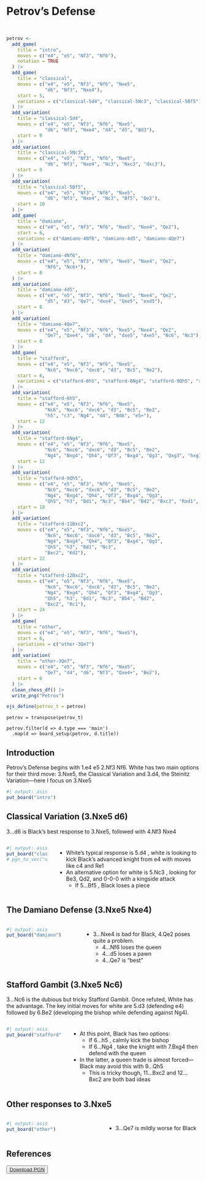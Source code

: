 <link rel="stylesheet" href="/scripts/chessboard/css/chessboard-1.0.0.css">

<!-- <link rel="stylesheet" href="https://cdn.jsdelivr.net/npm/bootstrap@4.0.0/dist/css/bootstrap.min.css"  -->
<!--       integrity="sha384-Gn5384xqQ1aoWXA+058RXPxPg6fy4IWvTNh0E263XmFcJlSAwiGgFAW/dAiS6JXm" crossorigin="anonymous"> -->
        
<script src="https://code.jquery.com/jquery-3.5.1.min.js"
        integrity="sha384-ZvpUoO/+PpLXR1lu4jmpXWu80pZlYUAfxl5NsBMWOEPSjUn/6Z/hRTt8+pR6L4N2"
        crossorigin="anonymous"></script>
        
<script src="https://cdn.jsdelivr.net/npm/popper.js@1.12.9/dist/umd/popper.min.js" i
        integrity="sha384-ApNbgh9B+Y1QKtv3Rn7W3mgPxhU9K/ScQsAP7hUibX39j7fakFPskvXusvfa0b4Q"
        crossorigin="anonymous"></script>

<script src="https://cdn.jsdelivr.net/npm/bootstrap@4.0.0/dist/js/bootstrap.min.js"
        integrity="sha384-JZR6Spejh4U02d8jOt6vLEHfe/JQGiRRSQQxSfFWpi1MquVdAyjUar5+76PVCmYl"
        crossorigin="anonymous"></script>

<script src="/scripts/chessboard/js/chessboard-1.0.0.js"></script>

<!-- https://www.ichess.net/blog/the-scotch-opening-an-attacking-chess-opening-for-white/ -->
<!-- https://lichess.org/study/ogcSXNKv -->
<!-- https://en.wikipedia.org/wiki/Scotch_Game -->

# Petrov's Defense

```r
```

```ojs
```

```r
petrov <-
  add_game(
    title = "intro",
    moves = c("e4", "e5", "Nf3", "Nf6"),
    notation = TRUE
  ) |>
  add_game(
    title = "classical",
    moves = c("e4", "e5", "Nf3", "Nf6", "Nxe5",
              "d6", "Nf3", "Nxe4"),
    start = 5,
    variations = c("classical-5d4", "classical-5Nc3", "classical-5Bf5")
  ) |>
  add_variation(
    title = "classical-5d4",
    moves = c("e4", "e5", "Nf3", "Nf6", "Nxe5",
              "d6", "Nf3", "Nxe4", "d4", "d5", "Bd3"),
    start = 9 
  ) |>
  add_variation(
    title = "classical-5Nc3",
    moves = c("e4", "e5", "Nf3", "Nf6", "Nxe5",
              "d6", "Nf3", "Nxe4", "Nc3", "Nxc3", "dxc3"),
    start = 9 
  ) |>
  add_variation(
    title = "classical-5Bf5",
    moves = c("e4", "e5", "Nf3", "Nf6", "Nxe5",
              "d6", "Nf3", "Nxe4", "Nc3", "Bf5", "Qe2"),
    start = 10 
  ) |>
  add_game(
    title = "damiano",
    moves = c("e4", "e5", "Nf3", "Nf6", "Nxe5", "Nxe4", "Qe2"),
    start = 6,
    variations = c("damiano-4Nf6", "damiano-4d5", "damiano-4Qe7")
  ) |>
  add_variation(
    title = "damiano-4Nf6",
    moves = c("e4", "e5", "Nf3", "Nf6", "Nxe5", "Nxe4", "Qe2",
              "Nf6", "Nc6+"),
    start = 8 
  ) |>
  add_variation(
    title = "damiano-4d5",
    moves = c("e4", "e5", "Nf3", "Nf6", "Nxe5", "Nxe4", "Qe2",
              "d5", "d3", "Qe7", "dxe4", "Qxe5", "exd5"),
    start = 8 
  ) |>
  add_variation(
    title = "damiano-4Qe7",
    moves = c("e4", "e5", "Nf3", "Nf6", "Nxe5", "Nxe4", "Qe2",
              "Qe7", "Qxe4", "d6", "d4", "dxe5", "dxe5", "Nc6", "Nc3"),
    start = 8 
  ) |>
  add_game(
    title = "stafford",
    moves = c("e4", "e5", "Nf3", "Nf6", "Nxe5",
              "Nc6", "Nxc6", "dxc6", "d3", "Bc5", "Be2"),
    start = 6,
    variations = c("stafford-6h5", "stafford-6Ng4", "stafford-9Qh5", "stafford-11Bxc2", "stafford-12Bxc2")
  ) |>
  add_variation(
    title = "stafford-6h5",
    moves = c("e4", "e5", "Nf3", "Nf6", "Nxe5",
              "Nc6", "Nxc6", "dxc6", "d3", "Bc5", "Be2",
              "h5", "c3", "Ng4", "d4", "Bd6", "e5+"),
    start = 12 
  ) |>
  add_variation(
    title = "stafford-6Ng4",
    moves = c("e4", "e5", "Nf3", "Nf6", "Nxe5",
              "Nc6", "Nxc6", "dxc6", "d3", "Bc5", "Be2",
              "Ng4", "Bxg4", "Qh4", "Qf3", "Bxg4", "Qg3", "Qxg3", "hxg3"),
    start = 12 
  ) |>
  add_variation(
    title = "stafford-9Qh5",
    moves = c("e4", "e5", "Nf3", "Nf6", "Nxe5",
              "Nc6", "Nxc6", "dxc6", "d3", "Bc5", "Be2",
              "Ng4", "Bxg4", "Qh4", "Qf3", "Bxg4", "Qg3",
              "Qh5", "h3", "Bd1", "Nc3", "Bb4", "Bd2", "Bxc3", "Rxd1", "Bxb2", "Qxc7"),
    start = 18 
  ) |>
  add_variation(
    title = "stafford-11Bxc2",
    moves = c("e4", "e5", "Nf3", "Nf6", "Nxe5",
              "Nc6", "Nxc6", "dxc6", "d3", "Bc5", "Be2",
              "Ng4", "Bxg4", "Qh4", "Qf3", "Bxg4", "Qg3",
              "Qh5", "h3", "Bd1", "Nc3", 
              "Bxc2", "Kd2"),
    start = 22 
  ) |>
  add_variation(
    title = "stafford-12Bxc2",
    moves = c("e4", "e5", "Nf3", "Nf6", "Nxe5",
              "Nc6", "Nxc6", "dxc6", "d3", "Bc5", "Be2",
              "Ng4", "Bxg4", "Qh4", "Qf3", "Bxg4", "Qg3",
              "Qh5", "h3", "Bd1", "Nc3", "Bb4", "Bd2", 
              "Bxc2", "Rc1"),
    start = 24
  ) |>
  add_game(
    title = "other",
    moves = c("e4", "e5", "Nf3", "Nf6", "Nxe5"),
    start = 6,
    variations = c("other-3Qe7")
  ) |>
  add_variation(
    title = "other-3Qe7",
    moves = c("e4", "e5", "Nf3", "Nf6", "Nxe5",
              "Qe7", "d4", "d6", "Nf3", "Qxe4+", "Be2"),
    start = 6 
  ) |>
  clean_chess_df() |>
  write_png("Petrov")

ojs_define(petrov_t = petrov)
```

```ojs
petrov = transpose(petrov_t)
```

```ojs
petrov.filter(d => d.type === 'main')
  .map(d => board_setup(petrov, d.title))
```

## Introduction

Petrov's Defense begins with 1.e4 e5 2.Nf3 Nf6.
White has two main options for their third move:
3.Nxe5, the Classical Variation and 3.d4, the Steinitz Variation---here I focus on 3.Nxe5

```r
#| output: asis
put_board("intro")
```

## Classical Variation (3.Nxe5 d6)

3...d6 is Black's best response to 3.Nxe5, followed with 4.Nf3 Nxe4

::::{.columns}

:::{.column width='45%'}
```r
#| output: asis
put_board("classical")
# pgn_to_vec("d5 5.d3 Qe7 6.dxe4 Qxe5 7.exd5")
```
:::

:::{.column width='55%' style='margin-top: 10px; margin-left: 5px'}

* White's typical response is <span class="variation" id="classical-5d4"> 5.d4 </span>, white is looking to kick Black's advanced knight from e4 with moves like c4 and Re1
* An alternative option for white is <span class="variation" id = "classical-5Nc3"> 5.Nc3 </span>, looking for Be3, Qd2, and 0-0-0 with a kingside attack
  * If <span class="variation" id="classical-5Bf5"> 5...Bf5 </span>, Black loses a piece
:::

::::


## The Damiano Defense (3.Nxe5 Nxe4)

::::{.columns}

:::{.column width='45%'}
```r
#| output: asis
put_board("damiano")
```
:::

:::{.column width='55%' style='margin-top: 10px; margin-left: 5px'}

* 3...Nxe4 is bad for Black, 4.Qe2 poses quite a problem.
  * <span class ="variation" id="damiano-4Nf6"> 4...Nf6 </span> loses the queen
  * <span class ="variation" id="damiano-4d5"> 4...d5 </span> loses a pawn
  * <span class ="variation" id="damiano-4Qe7"> 4...Qe7 </span> is "best"
:::

::::



<!-- - 4...Nf6 5.Nc6+ wins the queen -->
<!-- - 4...d5 5.d3 Qe7 6.dxe4 Qxe5 7.exd5 loses a pawn -->
<!-- - 4...Qe7 5.Qxe4 d6 6.d4 dxe5 7.dxe5 Nc6 8.Nc3 is "best" -->

## Stafford Gambit (3.Nxe5 Nc6)

3...Nc6 is the dubious but tricky Stafford Gambit.
Once refuted, White has the advantage.
The key initial moves for white are 5.d3 (defending e4) followed by 6.Be2 (developing the bishop while defending against Ng4).

::::{.columns}

:::{.column width='45%'}
```r
#| output: asis
put_board("stafford")
```
:::

:::{.column width='55%' style='margin-top: 10px; margin-left: 5px'}

* At this point, Black has two options:
  * If <span class="variation" id="stafford-6h5"> 6...h5 </span>, calmly kick the bishop 
  * If <span class="variation" id="stafford-6Ng4"> 6...Ng4 </span>, take the knight with 7.Bxg4 then defend with the queen

* In the latter, a queen trade is almost forced---Black may avoid this with <span class="variation" id="stafford-9Qh5"> 9...Qh5 </span>
  * This is tricky though, <span class="variation" id="stafford-11Bxc2"> 11...Bxc2 </span> and <span class="variation" id="stafford-12Bxc2"> 12...Bxc2 </span> are both bad ideas
:::

::::

<!-- https://lichess.org/study/dcgcdxrS -->

## Other responses to 3.Nxe5

::::{.columns}

:::{.column width='45%'}
```r
#| output: asis
put_board("other")
```
:::

:::{.column width='55%' style='margin-top: 10px; margin-left: 5px'}

* <span class="variation" id="other-3Qe7"> 3...Qe7 </span> is mildly worse for Black
:::

::::

## References {.unnumbered}

<button class="btn" style="width: unset;">
<a href="pgn-files/Petrov.pgn" download="Petrov.pgn">
<i class="fa fa-download"></i> Download PGN
</a>
</button>






